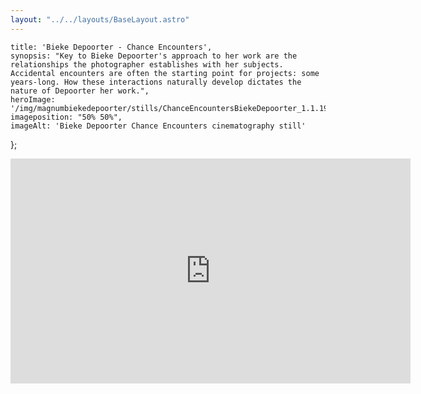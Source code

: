 ```yaml
---
layout: "../../layouts/BaseLayout.astro"
---
```

    title: 'Bieke Depoorter - Chance Encounters',
    synopsis: "Key to Bieke Depoorter's approach to her work are the relationships the photographer establishes with her subjects. Accidental encounters are often the starting point for projects: some years-long. How these interactions naturally develop dictates the nature of Depoorter her work.",
    heroImage: '/img/magnumbiekedepoorter/stills/ChanceEncountersBiekeDepoorter_1.1.19.png',
    imageposition: "50% 50%",
    imageAlt: 'Bieke Depoorter Chance Encounters cinematography still'
};

<ProjectHero title={meta.title} synopsis={meta.synopsis} heroImage={meta.heroImage} alt={meta.imageAlt} imageposition={meta.imageposition} />

<section class="hero">
    <div class="hero-content" data-te-lightbox-init>  
        <ContentPicture image="/img/magnumbiekedepoorter/stills/ChanceEncountersBiekeDepoorter_1.1.1.png" alt={meta.imageAlt} />
    </div>
</section>

<div class="hero aspect-w-16 aspect-h-9" data-aos="fade-up" data-aos-duration="600">
    <iframe src="https://player.vimeo.com/video/493296509" width="640" height="360" frameborder="0" allow="autoplay; fullscreen; picture-in-picture" allowfullscreen></iframe>
</div>

<section class="hero" >
    <div id="credits" class="hero-content grid grid-cols-2 gap-2 text-base-200">            
        <CreditsItem crewfunction="Director" crewname="Joppe Rog" />
        <CreditsItem crewfunction="Producer" crewname="Magnum Photos" />
        <CreditsItem crewfunction="" crewname="Michael Sargeant" />
        <CreditsItem crewfunction="Cinematographer" crewname="Victor Maes" />
        <CreditsItem crewfunction="1st Assistant Camera" crewname="Jan-Willem Rouwhorst" />
        <CreditsItem crewfunction="Sound" crewname="Matthijs Klijn" />
    </div>  
</section>

<section class="hero">
    <div class="hero-content grid grid-cols-1 md:grid-cols-2 gap-3" data-te-lightbox-init>    
        <ContentPicture image="/img/magnumbiekedepoorter/stills/ChanceEncountersBiekeDepoorter_1.1.4.png" alt={meta.imageAlt} />
        <ContentPicture image="/img/magnumbiekedepoorter/stills/ChanceEncountersBiekeDepoorter_1.1.2.png" alt={meta.imageAlt} />
        <ContentPicture image="/img/magnumbiekedepoorter/stills/ChanceEncountersBiekeDepoorter_1.1.5.png" alt={meta.imageAlt} />
        <ContentPicture image="/img/magnumbiekedepoorter/stills/ChanceEncountersBiekeDepoorter_1.1.6.png" alt={meta.imageAlt} />
        <ContentPicture image="/img/magnumbiekedepoorter/stills/ChanceEncountersBiekeDepoorter_1.1.8.png" alt={meta.imageAlt} />
        <ContentPicture image="/img/magnumbiekedepoorter/stills/ChanceEncountersBiekeDepoorter_1.1.10.png" alt={meta.imageAlt} />
        <ContentPicture image="/img/magnumbiekedepoorter/stills/ChanceEncountersBiekeDepoorter_1.1.11.png" alt={meta.imageAlt} />
        <ContentPicture image="/img/magnumbiekedepoorter/stills/ChanceEncountersBiekeDepoorter_1.1.14.png" alt={meta.imageAlt} />
        <ContentPicture image="/img/magnumbiekedepoorter/stills/ChanceEncountersBiekeDepoorter_1.1.15.png" alt={meta.imageAlt} />
        <ContentPicture image="/img/magnumbiekedepoorter/stills/ChanceEncountersBiekeDepoorter_1.1.16.png" alt={meta.imageAlt} />
        <ContentPicture image="/img/magnumbiekedepoorter/stills/ChanceEncountersBiekeDepoorter_1.1.17.png" alt={meta.imageAlt} />
        <ContentPicture image="/img/magnumbiekedepoorter/stills/ChanceEncountersBiekeDepoorter_1.1.19.png" alt={meta.imageAlt} />
        <ContentPicture image="/img/magnumbiekedepoorter/stills/14_PHOTOBOOKS_V6.00_31_09_22.Still035-2.jpg" alt={meta.imageAlt} />
        <ContentPicture image="/img/magnumbiekedepoorter/stills/ChanceEncountersBiekeDepoorter_1.1.20.png" alt={meta.imageAlt} />
    </div>
</section>



